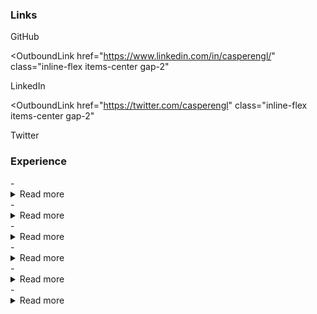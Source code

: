 
### Links

<div class="flex flex-col items-start gap-3">
<OutboundLink
  href="https://github.com/casperengl/"
  class="inline-flex items-center gap-2"
>
  <GithubIcon class="h-10 w-10" />
  <span>GitHub</span>
</OutboundLink>

<OutboundLink
  href="https://www.linkedin.com/in/casperengl/"
  class="inline-flex items-center gap-2"
>
  <LinkedInIcon class="h-10 w-10" />
  <span>LinkedIn</span>
</OutboundLink>

<OutboundLink
  href="https://twitter.com/casperengl"
  class="inline-flex items-center gap-2"
>
  <TwitterIcon class="h-10 w-10" />
  <span>Twitter</span>
</OutboundLink>
</div>

### Experience

<div>
- <Experience
    company="Make Influence"
    role="Frontend developer"
    startDate="2022-10"
    link="https://www.makeinfluence.com/"
  />
  <details>
    <summary>Read more</summary>

    At the moment we're building a new cross-platform app based on Vue. On the frontend I upgraded our project to Vue 2.7 which unlocked the Composition API. 
    
    One of my first tasks was to create a TypeScript based query builder for our GraphQL client. We use GraphQL codegen to get types for our queries and mutations. 
    
    The query builder is type-safe, which means all queries, mutations and fragments will return the original type from the GraphQL schema.
  </details>
- <Experience
    company="Miinto"
    role="Senior Frontend developer"
    startDate="2022-03"
    endDate="2022-10"
    link="https://www.miinto-group.com/"
  />
  <details>
    <summary>Read more</summary>

    Miinto is a marketplace for physical boutiques in 14 markets across Europe and China. 

    At Miinto, I'm part of the Partners & Back Office team, whose responsibility was to create the foundation for their new admin tools and management systems. My first project was Partner Management System, with a complementary component library/design system. This project is going to be the entry point for each new Partner, where their company information, market selection, contracts, etc. is stored.
  </details>
- <Experience
    company="Adapt"
    role="Frontend Developer"
    startDate="2020-09"
    endDate="2022-03"
    link="https://adaptagency.com/"
  />
  <details>
    <summary>Read more</summary>

    Adapt is a full-service agency, doing everything from UX, Mobile Apps to web development, both front- and backend. I was hired here because of my experience with front-end frameworks such as React and Vue. 

    Some of the clients I worked with during my time there:
    * Sygeforsikring "danmark" - self-service platform built in React using Redux, CSS modules etc. and their new website built with Statamic, TailwindCSS and AlpineJS: sygeforsikring.dk
    * Interflora - B2B universe as a consultant. We made with Vue 3, which was released three months prior (EOY 2020). We used GraphQL with Apollo, TailwindCSS, GSAP (animation), and a lot of other cool stuff. Their focus was to create a modern, luxurious, and user-friendly experience for their customers.
    * GSV - A heavy-machinery renter, one of Denmark's most extensive. They wanted to break into the digital world with two products named Dashboard and Kundeportal (Customer portal). The frontends were written in TypeScript with React as the framework. We also created an accompanying component library for them, which is being used across their portfolio of products. 
  </details>
- <Experience
    company="Devant"
    role="Self-employed"
    startDate="2019-11"
    endDate="2020-05"
  />
  <details>
    <summary>Read more</summary>

    The company that I had together with a partner, where I worked as a consultant. During this period, I did Laravel development, implemented a new payment gateway using Stripe, and did my fair share of other odd jobs.
  </details>
- <Experience
    company="Designheroes"
    role="Fullstack developer"
    startDate="2019-04"
    endDate="2019-11"
    link="https://www.designheroes.dk/"
  />
  <details>
    <summary>Read more</summary>

    Designheroes was a small agency doing development and design. My projects ranged from WordPress websites to OpenCart webshops (a reasonably old PHP framework) and Laravel development for our biggest client, both front- and back-end.

    The largest project built in Laravel was Petsbnb, a pet-sitting platform for pet owners and sitters. We handled everything from login features, calendar management, chat rooms, payments, etc.
  </details>
- <Experience
    company="Web-Koncept"
    role="Student Developer"
    startDate="2017-05"
    endDate="2019-04"
    link="https://web-koncept.dk/"
  />
  <details>
    <summary>Read more</summary>

    Web-Koncept has become one of the larger web agencies in Denmark regarding small-medium-sized businesses. At the time, I was the only coder there, which resulted in me creating in-house tools, such as Imapsync App, an email transfer app client that they still use. This is where I gained my first experience with React, which I used extensively at the time to create most of their specialized solutions.
  </details>
</div>
